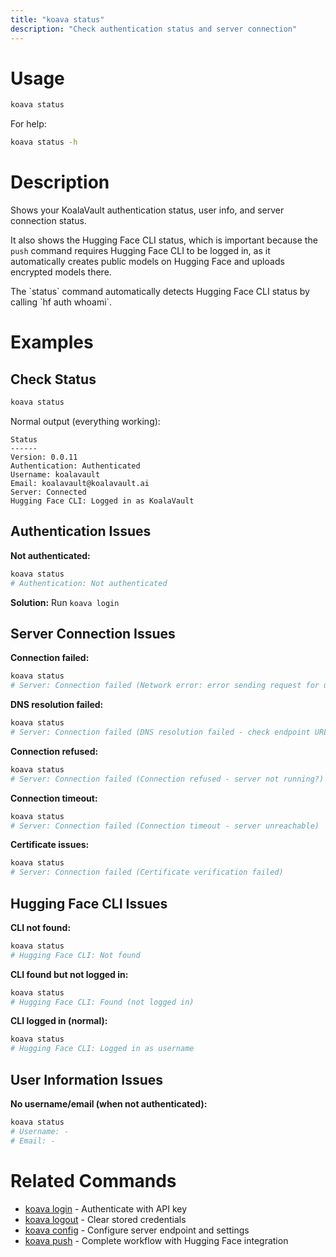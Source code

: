 ```yaml
---
title: "koava status"
description: "Check authentication status and server connection"
---
```


# Usage

```bash
koava status
```

For help:
```bash
koava status -h
```

# Description

Shows your KoalaVault authentication status, user info, and server connection status.

It also shows the Hugging Face CLI status, which is important because the `push` command requires Hugging Face CLI to be logged in, as it automatically creates public models on Hugging Face and uploads encrypted models there.

<Note>
The `status` command automatically detects Hugging Face CLI status by calling `hf auth whoami`.
</Note>

# Examples

## Check Status

```bash
koava status
```

Normal output (everything working):
```
Status
------
Version: 0.0.11
Authentication: Authenticated
Username: koalavault
Email: koalavault@koalavault.ai
Server: Connected
Hugging Face CLI: Logged in as KoalaVault
```

## Authentication Issues

**Not authenticated:**
```bash
koava status
# Authentication: Not authenticated
```

**Solution:** Run `koava login`

## Server Connection Issues

<Expandable title="Server Connection Issues">

**Connection failed:**
```bash
koava status
# Server: Connection failed (Network error: error sending request for url (https://api.koalavault.ai/api/health))
```

**DNS resolution failed:**
```bash
koava status
# Server: Connection failed (DNS resolution failed - check endpoint URL)
```

**Connection refused:**
```bash
koava status
# Server: Connection failed (Connection refused - server not running?)
```

**Connection timeout:**
```bash
koava status
# Server: Connection failed (Connection timeout - server unreachable)
```

**Certificate issues:**
```bash
koava status
# Server: Connection failed (Certificate verification failed)
```

</Expandable>

## Hugging Face CLI Issues

<Expandable title="Hugging Face CLI Issues">

**CLI not found:**
```bash
koava status
# Hugging Face CLI: Not found
```

**CLI found but not logged in:**
```bash
koava status
# Hugging Face CLI: Found (not logged in)
```

**CLI logged in (normal):**
```bash
koava status
# Hugging Face CLI: Logged in as username
```

</Expandable>

## User Information Issues

**No username/email (when not authenticated):**
```bash
koava status
# Username: -
# Email: -
```

# Related Commands

- [koava login](/koava/login) - Authenticate with API key
- [koava logout](/koava/logout) - Clear stored credentials
- [koava config](/koava/config) - Configure server endpoint and settings
- [koava push](/koava/push) - Complete workflow with Hugging Face integration